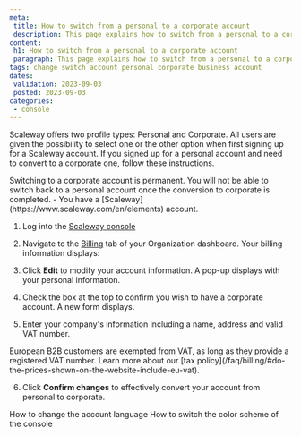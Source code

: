 ```yaml
---
meta:
 title: How to switch from a personal to a corporate account
 description: This page explains how to switch from a personal to a corporate account using the Scaleway console.
content:
 h1: How to switch from a personal to a corporate account
 paragraph: This page explains how to switch from a personal to a corporate account using the Scaleway console.
tags: change switch account personal corporate business account
dates:
 validation: 2023-09-03
 posted: 2023-09-03
categories:
 - console
---
```



Scaleway offers two profile types: Personal and Corporate. All users are given the possibility to select one or the other option when first signing up for a Scaleway account. If you signed up for a personal account and need to convert to a corporate one, follow these instructions.


<Message type="important">
 Switching to a corporate account is permanent. You will not be able to switch back to a personal account once the conversion to corporate is completed.
</Message>


<Message type="requirement">
 - You have a [Scaleway](https://www.scaleway.com/en/elements) account.
</Message>


1. Log into the [Scaleway console](https://console.scaleway.com)


2. Navigate to the [Billing](https://www.scaleway.com/en/docs/faq/billing) tab of your Organization dashboard. Your billing information displays:
   <Lightbox src="scaleway-billing-info.webp" alt="" />


3. Click <Icon name="edit" /> **Edit** to modify your account information. A pop-up displays with your personal information.
   <Lightbox src="scaleway-billing-personal-info.webp" alt="" />


4. Check the box at the top to confirm you wish to have a corporate account. A new form displays.
   <Lightbox src="scaleway-billing-corporate-info.webp" alt="" />


5. Enter your company's information including a name, address and valid VAT number.


<Message type="note">
 European B2B customers are exempted from VAT, as long as they provide a registered VAT number. Learn more about our [tax policy](/faq/billing/#do-the-prices-shown-on-the-website-include-eu-vat).
</Message>


6. Click **Confirm changes** to effectively convert your account from personal to corporate.


<Navigation title="See Also">
 <PreviousButton to="/console/my-account/how-to/change-language/">How to change the account language</PreviousButton>
 <NextButton to="/console/my-account/how-to/change-console-appearance/">How to switch the color scheme of the console</NextButton>
</Navigation>
